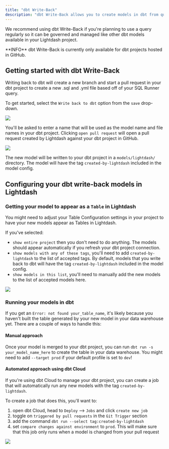 ```yaml
---
title: "dbt Write-Back"
description: "dbt Write-Back allows you to create models in dbt from queries you've built in the [SQL Runner](/references/sql-runner). You can then explore these models as Tables in Lightdash. Unlike [Virtual Views](/references/virtual-views), these models will be saved to and managed in your dbt project."
---
```


We recommend using dbt Write-Back if you're planning to use a query regularly so it can be governed and managed like other dbt models available in your Lightdash project.

<Note>
  **INFO**
  dbt Write-Back is currently only available for dbt projects hosted in GitHub.
</Note>

## Getting started with dbt Write-Back

Writing back to dbt will create a new branch and start a pull request in your dbt project to create a new .sql and .yml file based off of your SQL Runner query.

To get started, select the `Write back to dbt` option from the `save` drop-down.

<Frame>
 <img src="/images/references/assets/images/dbt-write-back-3774e219cdb58ad09a5e290b28e8b427.jpg"/>
</Frame>

You'll be asked to enter a name that will be used as the model name and file names in your dbt project. Clicking `open pull request` will open a pull request created by Lightdash against your dbt project in GitHub.

<Frame>
  <img src="/images/references/assets/images/write-back-pull-request-5c36c33617a258728a644d1e76896725.jpg"/>
</Frame>

The new model will be written to your dbt project in a `models/lightdash/` directory. The model will have the tag `created-by-lightdash` included in the model config.

## Configuring your dbt write-back models in Lightdash

### Getting your model to appear as a `Table` in Lightdash

You might need to adjust your Table Configuration settings in your project to have your new models appear as Tables in Lightdash.

If you've selected:

* `show entire project` then you don't need to do anything. The models should appear automatically if you refresh your dbt project connection.
* `show models with any of these tags`, you'll need to add `created-by-lightdash` to the list of accepted tags. By default, models that you write back to dbt will have the tag `created-by-lightdash` included in the model config.
* `show models in this list`, you'll need to manually add the new models to the list of accepted models here.

<Frame>
  <img src="/images/references/assets/images/tables-configuration-write-back-c4be0ae3c4c13aab3c93a81e4956cd4d.jpg"/>
</Frame>

### Running your models in dbt

If you get an `Error: not found your_table_name`, it's likely because you haven't built the table generated by your new model in your data warehouse yet. There are a couple of ways to handle this:

#### Manual approach
Once your model is merged to your dbt project, you can run `dbt run -s your_model_name_here` to create the table in your data warehouse. You might need to add `--target prod` if your default profile is set to `dev`!

#### Automated approach using dbt Cloud
If you're using dbt Cloud to manage your dbt project, you can create a job that will automatically run any new models with the tag `created-by-lightdash`.

To create a job that does this, you'll want to:

1. open dbt Cloud, head to `Deploy` --> `Jobs` and click `create new job`
2. toggle on `triggered by pull requests` in the `Git Trigger` section
3. add the command `dbt run --select tag:created-by-lightdash`
4. set `compare changes against environment` to `prod`. This will make sure that this job only runs when a model is changed from your pull request

<Frame>
  <img src="/images/references/assets/images/dbt-cloud-run-automatically-561d3a59b2dc47a003adaf926fbe5a3b.jpg"/>
</Frame>
